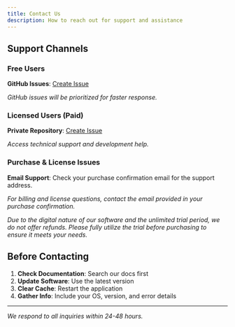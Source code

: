 ```yaml
---
title: Contact Us
description: How to reach out for support and assistance
---
```


## Support Channels

### Free Users
**GitHub Issues**: [Create Issue](https://github.com/Torrent-Vibe/Torrent-Vibe/issues)

*GitHub issues will be prioritized for faster response.*

### Licensed Users (Paid)
**Private Repository**: [Create Issue](https://github.com/Innei/Torrent-Vibe-Private/issues)

*Access technical support and development help.*

### Purchase & License Issues
**Email Support**: Check your purchase confirmation email for the support address.

*For billing and license questions, contact the email provided in your purchase confirmation.*

*Due to the digital nature of our software and the unlimited trial period, we do not offer refunds. Please fully utilize the trial before purchasing to ensure it meets your needs.*

## Before Contacting

1. **Check Documentation**: Search our docs first
2. **Update Software**: Use the latest version
3. **Clear Cache**: Restart the application
4. **Gather Info**: Include your OS, version, and error details

---

*We respond to all inquiries within 24-48 hours.*

